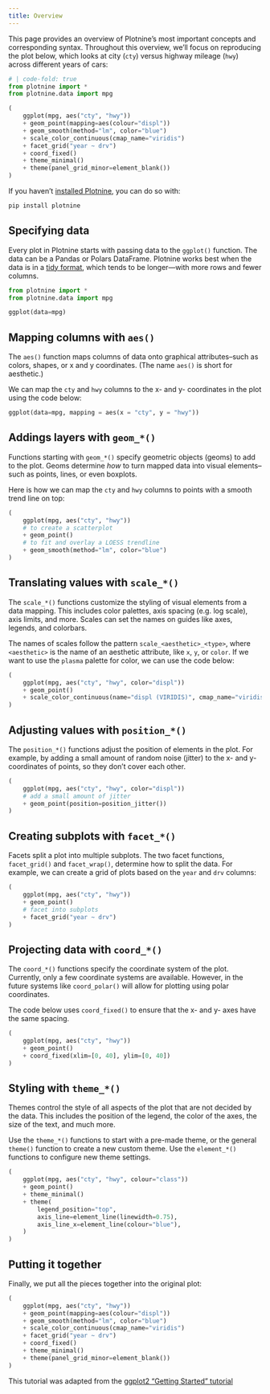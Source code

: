 ```yaml
---
title: Overview
---
```


This page provides an overview of Plotnine's most important concepts and corresponding syntax.
Throughout this overview, we'll focus on reproducing the plot below, which looks at city (`cty`) versus highway mileage (`hwy`) across different years of cars:

```python
# | code-fold: true
from plotnine import *
from plotnine.data import mpg

(
    ggplot(mpg, aes("cty", "hwy"))
    + geom_point(mapping=aes(colour="displ"))
    + geom_smooth(method="lm", color="blue")
    + scale_color_continuous(cmap_name="viridis")
    + facet_grid("year ~ drv")
    + coord_fixed()
    + theme_minimal()
    + theme(panel_grid_minor=element_blank())
)
```

:::{.callout-note}
If you haven't [installed Plotnine](./install.qmd), you can do so with:

```bash
pip install plotnine
```
:::


## Specifying data

Every plot in Plotnine starts with passing data to the `ggplot()` function.
The data can be a Pandas or Polars DataFrame.
Plotnine works best when the data is in a [tidy format](https://aeturrell.github.io/python4DS/data-tidy.html), which tends to be longer---with more rows and fewer columns.

```python
from plotnine import *
from plotnine.data import mpg

ggplot(data=mpg)
```


## Mapping columns with `aes()`

The `aes()` function maps columns of data onto graphical attributes--such as colors, shapes, or x and y coordinates. (The name `aes()` is short for aesthetic.)

We can map the `cty` and `hwy` columns to the x- and y- coordinates in the plot using the code below:

```python
ggplot(data=mpg, mapping = aes(x = "cty", y = "hwy"))
```


## Addings layers with `geom_*()`

Functions starting with `geom_*()` specify geometric objects (geoms) to add to the plot.
Geoms determine *how* to turn mapped data into visual elements--such as points, lines, or even boxplots.

Here is how we can map the `cty` and `hwy` columns to points with a smooth trend line on top:

```python
(
    ggplot(mpg, aes("cty", "hwy"))
    # to create a scatterplot
    + geom_point()
    # to fit and overlay a LOESS trendline
    + geom_smooth(method="lm", color="blue")
)
```


## Translating values with `scale_*()`

The `scale_*()` functions customize the styling of visual elements from a data mapping.
This includes color palettes, axis spacing (e.g. log scale), axis limits, and more.
Scales can set the names on guides like axes, legends, and colorbars.

The names of scales follow the pattern `scale_<aesthetic>_<type>`, where `<aesthetic>` is the name of an aesthetic attribute, like `x`, `y`, or `color`.
If we want to use the `plasma` palette for color, we can use the code below:

```python
(
    ggplot(mpg, aes("cty", "hwy", color="displ"))
    + geom_point()
    + scale_color_continuous(name="displ (VIRIDIS)", cmap_name="viridis")
)
```


## Adjusting values with `position_*()`

The `position_*()` functions adjust the position of elements in the plot.
For example, by adding a small amount of random noise (jitter) to the x- and y- coordinates of points, so they don't cover each other.

```python
(
    ggplot(mpg, aes("cty", "hwy", color="displ"))
    # add a small amount of jitter
    + geom_point(position=position_jitter())
)
```


## Creating subplots with `facet_*()`

Facets split a plot into multiple subplots.
The two facet functions, `facet_grid()` and `facet_wrap()`, determine how to split the data.
For example, we can create a grid of plots based on the `year` and `drv` columns:

```python
(
    ggplot(mpg, aes("cty", "hwy"))
    + geom_point()
    # facet into subplots
    + facet_grid("year ~ drv")
)
```


## Projecting data with `coord_*()`

The `coord_*()` functions specify the coordinate system of the plot.
Currently, only a few coordinate systems are available.
However, in the future systems like `coord_polar()` will allow for plotting using polar coordinates.

The code below uses `coord_fixed()` to ensure that the x- and y- axes have the same spacing.

```python
(
    ggplot(mpg, aes("cty", "hwy"))
    + geom_point()
    + coord_fixed(xlim=[0, 40], ylim=[0, 40])
)
```


## Styling with `theme_*()`

Themes control the style of all aspects of the plot that are not decided by the data.
This includes the position of the legend, the color of the axes, the size of the text, and much more.

Use the `theme_*()` functions to start with a pre-made theme, or the general `theme()` function to create a new custom theme.
Use the `element_*()` functions to configure new theme settings.

```python
(
    ggplot(mpg, aes("cty", "hwy", colour="class"))
    + geom_point()
    + theme_minimal()
    + theme(
        legend_position="top",
        axis_line=element_line(linewidth=0.75),
        axis_line_x=element_line(colour="blue"),
    )
)
```


## Putting it together

Finally, we put all the pieces together into the original plot:

```python
(
    ggplot(mpg, aes("cty", "hwy"))
    + geom_point(mapping=aes(colour="displ"))
    + geom_smooth(method="lm", color="blue")
    + scale_color_continuous(cmap_name="viridis")
    + facet_grid("year ~ drv")
    + coord_fixed()
    + theme_minimal()
    + theme(panel_grid_minor=element_blank())
)
```

:::{.callout-note}
This tutorial was adapted from the [ggplot2 "Getting Started" tutorial](https://ggplot2.tidyverse.org/articles/ggplot2.html)
:::